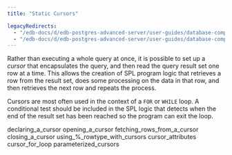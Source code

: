```yaml
---
title: "Static Cursors"

legacyRedirects:
  - "/edb-docs/d/edb-postgres-advanced-server/user-guides/database-compatibility-stored-procedural-language-guide/13/static_cursors.html"
  - "/edb-docs/d/edb-postgres-advanced-server/user-guides/database-compatibility-stored-procedural-language-guide/latest/static_cursors.html"
---
```


<div id="static_cursors" class="registered_link"></div>

Rather than executing a whole query at once, it is possible to set up a *cursor* that encapsulates the query, and then read the query result set one row at a time. This allows the creation of SPL program logic that retrieves a row from the result set, does some processing on the data in that row, and then retrieves the next row and repeats the process.

Cursors are most often used in the context of a `FOR` or `WHILE` loop. A conditional test should be included in the SPL logic that detects when the end of the result set has been reached so the program can exit the loop.

<div class="toctree" maxdepth="3">

declaring_a_cursor opening_a_cursor fetching_rows_from_a_cursor closing_a_cursor using\_%\_rowtype_with_cursors cursor_attributes cursor_for_loop parameterized_cursors

</div>
